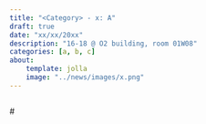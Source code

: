 ```yaml
---
title: "<Category> - x: A"
draft: true
date: "xx/xx/20xx"
description: "16-18 @ O2 building, room 01W08"
categories: [a, b, c]
about:
    template: jolla
    image: "../news/images/x.png"
---
```


![<credit for image>](../news/images/x.png)

# <Title as a question>

## <subtitle if needed>

<Introduction>

<Key quote>

<main body>

<TL;DR, conclusion>

<links used as reference/ further reading>